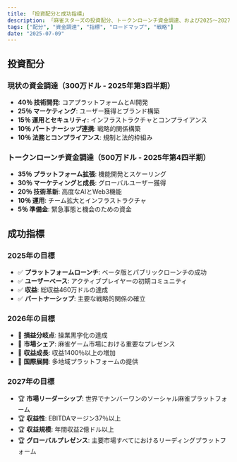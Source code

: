 ```yaml
---
title: 「投資配分と成功指標」
description: 「麻雀スターズの投資配分、トークンローンチ資金調達、および2025～2027年の主要な成功指標の内訳。」
tags: ["配分", "資金調達", "指標", "ロードマップ", "戦略"]
date: "2025-07-09"
---
```


## 投資配分

### 現状の資金調達（300万ドル - 2025年第3四半期）
- **40％ 技術開発**: コアプラットフォームとAI開発
- **25％ マーケティング**: ユーザー獲得とブランド構築
- **15％ 運用とセキュリティ**: インフラストラクチャとコンプライアンス
- **10％ パートナーシップ連携**: 戦略的関係構築
- **10％ 法務とコンプライアンス**: 規制と法的枠組み

### トークンローンチ資金調達（500万ドル - 2025年第4四半期）
- **35％ プラットフォーム拡張**: 機能開発とスケーリング
- **30％ マーケティングと成長**: グローバルユーザー獲得
- **20％ 技術革新**: 高度なAIとWeb3機能
- **10％ 運用**: チーム拡大とインフラストラクチャ
- **5％ 準備金**: 緊急事態と機会のための資金

## 成功指標

### 2025年の目標
- ✅ **プラットフォームローンチ**: ベータ版とパブリックローンチの成功
- ✅ **ユーザーベース**: アクティブプレイヤーの初期コミュニティ
- ✅ **収益**: 総収益460万ドルの達成
- ✅ **パートナーシップ**: 主要な戦略的関係の確立

### 2026年の目標
- 🎯 **損益分岐点**: 操業黒字化の達成
- 🎯 **市場シェア**: 麻雀ゲーム市場における重要なプレゼンス
- 🎯 **収益成長**: 収益1400％以上の増加
- 🎯 **国際展開**: 多地域プラットフォームの提供

### 2027年の目標
- 🏆 **市場リーダーシップ**: 世界でナンバーワンのソーシャル麻雀プラットフォーム
- 🏆 **収益性**: EBITDAマージン37％以上
- 🏆 **収益規模**: 年間収益2億ドル以上
- 🏆 **グローバルプレゼンス**: 主要市場すべてにおけるリーディングプラットフォーム